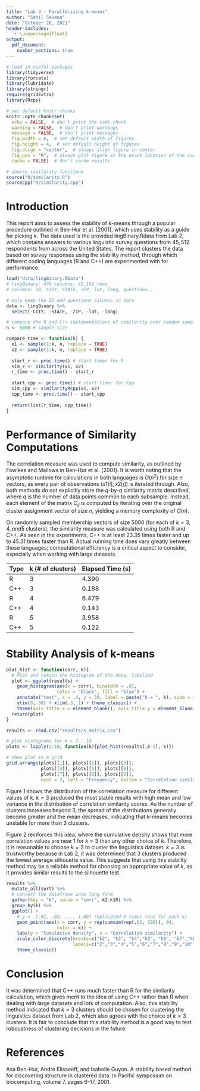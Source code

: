 ```yaml
---
title: "Lab 3 - Parallelizing k-means"
author: "Sahil Saxena"
date: "October 26, 2021"
header-includes:
   - \usepackage{float}
output: 
  pdf_document:
    number_sections: true
---
```


```r
# load in useful packages
library(tidyverse)
library(forcats)
library(lubridate)
library(stringr)
require(gridExtra)
library(Rcpp)

# set default knitr chunks
knitr::opts_chunk$set(
  echo = FALSE,  # don't print the code chunk
  warning = FALSE,  # don't print warnings
  message = FALSE,  # don't print messages
  fig.width = 6,  # set default width of figures
  fig.height = 4,  # set default height of figures
  fig.align = "center",  # always align figure in center
  fig.pos = "H",  # always plot figure at the exact location of the code chunk
  cache = FALSE)  # don't cache results

# source similarity functions
source("R/similarity.R")
sourceCpp("R/similarity.cpp")
```

# Introduction

This report aims to assess the stability of $k$-means through a popular procedure outlined in Ben-Hur et al. [2001], which uses stability as a guide for picking $k$. The data used is the provided lingBinary.Rdata from Lab 2, which contains answers to various linguistic survey questions from $45,512$ respondents from across the United States. The report clusters the data based on survey responses using the stability method, through which different coding languages (R and C++) are experimented with for performance.

```r
load("data/lingBinary.RData")
# lingBinary: 474 columns, 45,152 rows
# columns: ID, CITY, STATE, ZIP, lat, long, questions...

# only keep the ID and questions columns in data 
data <- lingBinary %>%
  select(-CITY, -STATE, -ZIP, -lat, -long)
```


```r
# compare the R and C++ implementations of similarity over random samples
n <- 5000 # sample size

compare_time <- function(k) {
  x1 <- sample(1:k, n, replace = TRUE) 
  x2 <- sample(1:k, n, replace = TRUE)
  
  start_r <- proc.time() # start timer for R
  sim_r <- similarity(x1, x2)
  r_time <- proc.time() - start_r
  
  start_cpp <- proc.time() # start timer for Cpp
  sim_cpp <- similarityRcpp(x1, x2)
  cpp_time <- proc.time() - start_cpp
  
  return(list(r_time, cpp_time))
}
```


# Performance of Similarity Computations

The correlation measure was used to compute similarity, as outlined by Fowlkes and Mallows in Ben-Hur et al. [2001]. It is worth noting that the asymptotic runtime for calculations in both languages is $O(n^2)$ for size $n$ vectors, as every pair of observations $(x1[i], x2[j])$ is iterated through. Also, both methods do not explicitly store the $q$-by-$q$ similarity matrix described, where $q$ is the number of data points common to each subsample. Instead, each element of the matrix $C_{ij}$ is computed by iterating over the original cluster assignment vector of size $n$, yielding a memory complexity of $O(n)$.

On randomly sampled membership vectors of size $5000$ (for each of $k = 3, 4, and 5$ clusters), the similarity measure was calculated using both R and C++. As seen in the experiments, C++ is at least 23.35 times faster and up to 45.31 times faster than R. Actual running time does vary greatly between these languages; computational efficiency is a critical aspect to consider, especially when working with large datasets.

Type  | k (# of clusters)  | Elapsed Time (s)
----- | ------------------ | ----------------  
R     | 3                  |            4.390
C++   | 3                  |            0.188
R     | 4                  |            6.479
C++   | 4                  |            0.143
R     | 5                  |            3.958
C++   | 5                  |            0.122


# Stability Analysis of k-means


```r
plot_hist <- function(corr, k){
  # Plot and return the histogram of the data, labelled
  plot <- ggplot(results) + 
    geom_histogram(aes(x = corr), binwidth = .01, 
                   color = "black", fill = "blue") +
    annotate("text", x = .4, y = 30, label = paste("k = ", k), size = 4) + 
    ylim(0, 30) + xlim(.3, 1) + theme_classic() + 
    theme(axis.title.x = element_blank(), axis.title.y = element_blank())
  return(plot)
}

results <- read.csv("results/s_matrix.csv")

# plot histograms for k = 2...10
plots <- lapply(2:10, function(k){plot_hist(results[,k-1], k)})

# show plot in a grid
grid.arrange(plots[[1]], plots[[2]], plots[[3]],
             plots[[4]], plots[[5]], plots[[6]],
             plots[[7]], plots[[8]], plots[[9]],
             ncol = 3, left = "Frequency", bottom = "Correlation similarity") 
```

Figure 1 shows the distribution of the correlation measure for different values of $k$. $k=3$ produced the most stable results with high mean and low variance in the distribution of correlation similarity scores. As the number of clusters increases beyond 3, the spread of the distributions generally become greater and the mean decreases, indicating that k-means becomes unstable for more than $3$ clusters. 

Figure 2 reinforces this idea, where the cumulative density shows that more correlation values are near 1 for $k = 3$ than any other choice of $k$. Therefore, it is reasonable to choose $k=3$ to cluster the linguistics dataset. $k=3$ is trustworthy because in Lab 2, it was determined that $3$ clusters produced the lowest average silhouette value. This suggests that using this stability method may be a reliable method for choosing an appropriate value of $k$, as it provides similar results to the silhouette test. 

```r
results %>%
  mutate_all(sort) %>%
  # convert the dataframe into long form
  gather(key = "k", value = "corr", k2:k10) %>%
  group_by(k) %>%
  ggplot() +
    # y =  [.01, .02, ..., 1.00] replicated 9 times (one for each k)
    geom_point(aes(x = corr, y = rep(cumsum(rep(.01, 100)), 9), 
                   color = k)) + 
    labs(y = "Cumulative density", x = "Correlation similarity") + 
    scale_color_discrete(breaks=c("k2", "k3", "k4","k5", "k6", "k7","k8", "k9", "k10"),
                         labels=c("2","3","4","5","6","7","8","9","10")) + 
    theme_classic()
```

# Conclusion

It was determined that C++ runs much faster than R for the similarity calculation, which gives merit to the idea of using C++ rather than R when dealing with large datasets and lots of computation. Also, this stability method indicated that $k=3$ clusters should be chosen for clustering the linguistics dataset from Lab 2, which also agrees with the choice of $k=3$ clusters. It is fair to conclude that this stability method is a good way to test roboustness of clustering decisions in the future.

# References

Asa Ben-Hur, André Elisseeff, and Isabelle Guyon. A stability based method for discovering structure in clustered data. In Pacific symposium on biocomputing, volume 7, pages 6–17, 2001.
